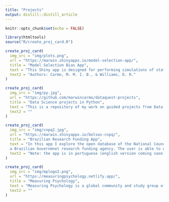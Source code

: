 ```yaml
---
title: "Projects"
output: distill::distill_article
---
```


```r
knitr::opts_chunk$set(echo = FALSE)
```

```r
library(htmltools)
source("R/create_proj_card.R")
```

```r
create_proj_card(
  img_src = "img/plots.png",
  url = "https://marwin.shinyapps.io/model-selection-app/",
  title = "Model Selection Bias App",
  text = "This Shiny app is designed for performing simulations of statistical inferences after model selection procedures. Its purpose is to illustrate the problems that arise when model selection, parameters estimation and statistical inferences are undertaken with the same data set.",
  text2 = "Authors: Carmo, M. M. I. B., & Williams, D. R."
)

```

```r
create_proj_card(
  img_src = "img/py.jpg",
  url = "https://github.com/marwincarmo/dataquest-projects",
  title = "Data Science projects in Python",
  text = "This is a repository of my work on guided projects from Data Analyst in Python path from Dataquest",
  text2 = ""
)

```

```r
create_proj_card(
  img_src = "img/cnpq2.jpg",
  url = "https://marwin.shinyapps.io/bolsas-cnpq/",
  title = "Brazilian Research Funding App",
  text = "In this app I explore the open database of the National Council for Scientific and Technological Development (CNPq),
  a Brazilian Governmnet research funding agency. The user is able to explore data from 18 years of funding destined to students of all levels, as well as funding for research projects.",
  text2 = "Note: the app is in portuguese (english version coming soon)."
)

```

```r
create_proj_card(
  img_src = "img/mplogo2.png",
  url = "https://measuringpsychology.netlify.app/",
  title = "Measuring Psychology",
  text = "Measuring Psychology is a global community and study group of people interest in measurement theory for psychology and psychometrics. The community is administred by Marwin Carmo and Rafael Bastos.",
  text2 = ""
)

```